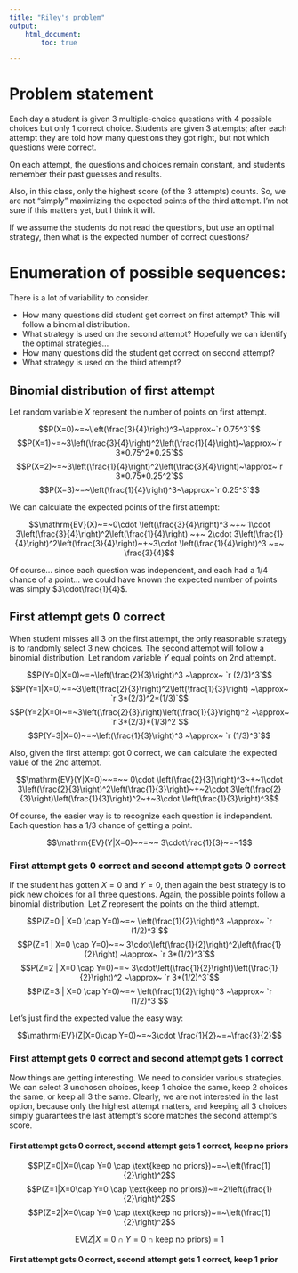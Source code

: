 ```yaml
---
title: "Riley's problem"
output: 
    html_document:
        toc: true

---
```


# Problem statement

Each day a student is given 3 multiple-choice questions with 4 possible choices but only 1 correct choice. Students are given 3 attempts; after each attempt they are told how many questions they got right, but not which questions were correct.

On each attempt, the questions and choices remain constant, and students remember their past guesses and results.

Also, in this class, only the highest score (of the 3 attempts) counts. So, we are not "simply" maximizing the expected points of the third attempt. I'm not sure if this matters yet, but I think it will.

If we assume the students do not read the questions, but use an optimal strategy, then what is the expected number of correct questions?

# Enumeration of possible sequences:

There is a lot of variability to consider.

* How many questions did student get correct on first attempt? This will follow a binomial distribution.
* What strategy is used on the second attempt? Hopefully we can identify the optimal strategies...
* How many questions did the student get correct on second attempt?
* What strategy is used on the third attempt?

## Binomial distribution of first attempt

Let random variable $X$ represent the number of points on first attempt.

$$P(X=0)~=~\left(\frac{3}{4}\right)^3~\approx~`r 0.75^3`$$
$$P(X=1)~=~3\left(\frac{3}{4}\right)^2\left(\frac{1}{4}\right)~\approx~`r 3*0.75^2*0.25`$$
$$P(X=2)~=~3\left(\frac{1}{4}\right)^2\left(\frac{3}{4}\right)~\approx~`r 3*0.75*0.25^2`$$
$$P(X=3)~=~\left(\frac{1}{4}\right)^3~\approx~`r 0.25^3`$$

We can calculate the expected points of the first attempt:

$$\mathrm{EV}(X)~=~0\cdot \left(\frac{3}{4}\right)^3 ~+~ 1\cdot 3\left(\frac{3}{4}\right)^2\left(\frac{1}{4}\right) ~+~ 2\cdot 3\left(\frac{1}{4}\right)^2\left(\frac{3}{4}\right)~+~3\cdot \left(\frac{1}{4}\right)^3 ~=~ \frac{3}{4}$$

Of course... since each question was independent, and each had a 1/4 chance of a point... we could have known the expected number of points was simply $3\cdot\frac{1}{4}$.


## First attempt gets 0 correct

When student misses all 3 on the first attempt, the only reasonable strategy is to randomly select 3 new choices. The second attempt will follow a binomial distribution. Let random variable $Y$ equal points on 2nd attempt.

$$P(Y=0|X=0)~=~\left(\frac{2}{3}\right)^3 ~\approx~ `r (2/3)^3`$$
$$P(Y=1|X=0)~=~3\left(\frac{2}{3}\right)^2\left(\frac{1}{3}\right) ~\approx~ `r 3*(2/3)^2*(1/3)`$$
$$P(Y=2|X=0)~=~3\left(\frac{2}{3}\right)\left(\frac{1}{3}\right)^2 ~\approx~ `r 3*(2/3)*(1/3)^2`$$
$$P(Y=3|X=0)~=~\left(\frac{1}{3}\right)^3 ~\approx~ `r (1/3)^3`$$

Also, given the first attempt got 0 correct, we can calculate the expected value of the 2nd attempt.

$$\mathrm{EV}(Y|X=0)~~=~~ 0\cdot \left(\frac{2}{3}\right)^3~+~1\cdot 3\left(\frac{2}{3}\right)^2\left(\frac{1}{3}\right)~+~2\cdot 3\left(\frac{2}{3}\right)\left(\frac{1}{3}\right)^2~+~3\cdot \left(\frac{1}{3}\right)^3$$

Of course, the easier way is to recognize each question is independent. Each question has a 1/3 chance of getting a point.

$$\mathrm{EV}(Y|X=0)~~=~~ 3\cdot\frac{1}{3}~=~1$$

### First attempt gets 0 correct and second attempt gets 0 correct

If the student has gotten $X=0$ and $Y=0$, then again the best strategy is to pick new choices for all three questions. Again, the possible points follow a binomial distribution. Let $Z$ represent the points on the third attempt.

$$P(Z=0 | X=0 \cap Y=0)~=~ \left(\frac{1}{2}\right)^3 ~\approx~ `r (1/2)^3`$$
$$P(Z=1 | X=0 \cap Y=0)~=~ 3\cdot\left(\frac{1}{2}\right)^2\left(\frac{1}{2}\right) ~\approx~ `r 3*(1/2)^3`$$
$$P(Z=2 | X=0 \cap Y=0)~=~ 3\cdot\left(\frac{1}{2}\right)\left(\frac{1}{2}\right)^2 ~\approx~ `r 3*(1/2)^3`$$
$$P(Z=3 | X=0 \cap Y=0)~=~ \left(\frac{1}{2}\right)^3 ~\approx~ `r (1/2)^3`$$

Let's just find the expected value the easy way:

$$\mathrm{EV}(Z|X=0\cap Y=0)~=~3\cdot \frac{1}{2}~=~\frac{3}{2}$$

### First attempt gets 0 correct and second attempt gets 1 correct

Now things are getting interesting. We need to consider various strategies. We can select 3 unchosen choices, keep 1 choice the same, keep 2 choices the same, or keep all 3 the same. Clearly, we are not interested in the last option, because only the highest attempt matters, and keeping all 3 choices simply guarantees the last attempt's score matches the second attempt's score.

#### First attempt gets 0 correct, second attempt gets 1 correct, keep no priors

$$P(Z=0|X=0\cap Y=0 \cap \text{keep no priors})~=~\left(\frac{1}{2}\right)^2$$
$$P(Z=1|X=0\cap Y=0 \cap \text{keep no priors})~=~2\left(\frac{1}{2}\right)^2$$
$$P(Z=2|X=0\cap Y=0 \cap \text{keep no priors})~=~\left(\frac{1}{2}\right)^2$$


$$\mathrm{EV}(Z|X=0\cap Y=0 \cap \text{keep no priors})~=~ 1$$

#### First attempt gets 0 correct, second attempt gets 1 correct, keep 1 prior







